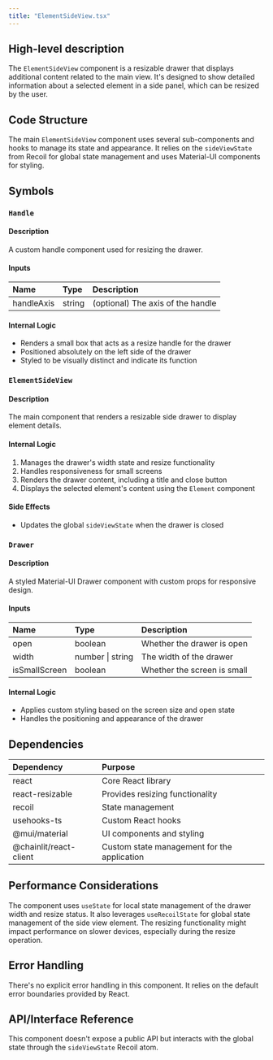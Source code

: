 ```yaml
---
title: "ElementSideView.tsx"
---
```


## High-level description
The `ElementSideView` component is a resizable drawer that displays additional content related to the main view. It's designed to show detailed information about a selected element in a side panel, which can be resized by the user.

## Code Structure
The main `ElementSideView` component uses several sub-components and hooks to manage its state and appearance. It relies on the `sideViewState` from Recoil for global state management and uses Material-UI components for styling.

## Symbols

### `Handle`
#### Description
A custom handle component used for resizing the drawer.

#### Inputs
| Name | Type | Description |
|:-----|:-----|:------------|
| handleAxis | string | (optional) The axis of the handle |

#### Internal Logic
- Renders a small box that acts as a resize handle for the drawer
- Positioned absolutely on the left side of the drawer
- Styled to be visually distinct and indicate its function

### `ElementSideView`
#### Description
The main component that renders a resizable side drawer to display element details.

#### Internal Logic
1. Manages the drawer's width state and resize functionality
2. Handles responsiveness for small screens
3. Renders the drawer content, including a title and close button
4. Displays the selected element's content using the `Element` component

#### Side Effects
- Updates the global `sideViewState` when the drawer is closed

### `Drawer`
#### Description
A styled Material-UI Drawer component with custom props for responsive design.

#### Inputs
| Name | Type | Description |
|:-----|:-----|:------------|
| open | boolean | Whether the drawer is open |
| width | number \| string | The width of the drawer |
| isSmallScreen | boolean | Whether the screen is small |

#### Internal Logic
- Applies custom styling based on the screen size and open state
- Handles the positioning and appearance of the drawer

## Dependencies
| Dependency | Purpose |
|:-----------|:--------|
| react | Core React library |
| react-resizable | Provides resizing functionality |
| recoil | State management |
| usehooks-ts | Custom React hooks |
| @mui/material | UI components and styling |
| @chainlit/react-client | Custom state management for the application |

## Performance Considerations
The component uses `useState` for local state management of the drawer width and resize status. It also leverages `useRecoilState` for global state management of the side view element. The resizing functionality might impact performance on slower devices, especially during the resize operation.

## Error Handling
There's no explicit error handling in this component. It relies on the default error boundaries provided by React.

## API/Interface Reference
This component doesn't expose a public API but interacts with the global state through the `sideViewState` Recoil atom.